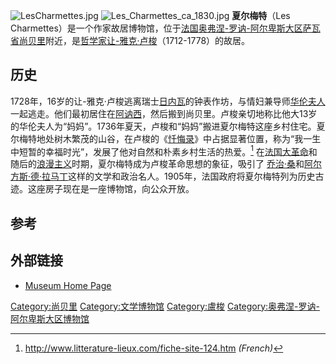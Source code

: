 [[File:LesCharmettes.jpg|thumb]]
[[File:Les_Charmettes_ca_1830.jpg|thumb]]
'''夏尔梅特'''（Les Charmettes）是一个作家故居博物馆，位于[[法国|法国]][[奥弗涅-罗讷-阿尔卑斯大区|奥弗涅-罗讷-阿尔卑斯大区]][[萨瓦省|萨瓦省]][[尚贝里|尚贝里]]附近，是[[哲学家|哲学家]][[让-雅克·卢梭|让-雅克·卢梭]]（1712-1778）的故居。

== 历史 ==
1728年，16岁的让-雅克·卢梭逃离瑞士[[日内瓦|日内瓦]]的钟表作坊，与情妇兼导师[[华伦夫人|华伦夫人]]一起逃走。他们最初居住在[[阿讷西|阿讷西]]，然后搬到尚贝里。卢梭亲切地称比他大13岁的华伦夫人为“妈妈”。1736年夏天，卢梭和“妈妈”搬进夏尔梅特这座乡村住宅。夏尔梅特地处树木繁茂的山谷，在卢梭的《[[忏悔录_(卢梭)|忏悔录]]》中占据显著位置，称为“我一生中短暂的幸福时光”，发展了他对自然和朴素乡村生活的热爱。<ref>http://www.litterature-lieux.com/fiche-site-124.htm {{Wayback|url=http://www.litterature-lieux.com/fiche-site-124.htm |date=20201206151729 }} ''(French)''</ref> 在[[法国大革命|法国大革命]]和随后的[[浪漫主义|浪漫主义]]时期，夏尔梅特成为卢梭革命思想的象征，吸引了 [[乔治·桑|乔治·桑]]和[[阿尔方斯·德·拉马丁|阿尔方斯·德·拉马丁]]这样的文学和政治名人。1905年，法国政府将夏尔梅特列为历史古迹。这座房子现在是一座博物馆，向公众开放。

==参考==
{{Reflist}}

==外部链接==
* [https://web.archive.org/web/20111103144933/http://musees.chambery.fr/416-les-charmettes-maison-de-jean-jacques-rousseau.htm Museum Home Page] 

{{coord|45|33|19.35|N|5|55|51.10|E|type:city_region:FR_source:frwiki|display=title}}

[[Category:尚贝里|Category:尚贝里]]
[[Category:文学博物馆|Category:文学博物馆]]
[[Category:盧梭|Category:盧梭]]
[[Category:奥弗涅-罗讷-阿尔卑斯大区博物馆|Category:奥弗涅-罗讷-阿尔卑斯大区博物馆]]
